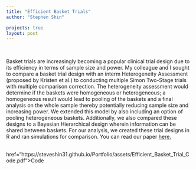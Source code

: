 ```yaml
---
title: "Efficient Basket Trials"
author: "Stephen Shin"

projects: true
layout: post
---
```


<br> 

Basket trials are increasingly becoming a popular clinical trial design due to its efficiency in terms of sample size and power. My colleague and I sought to compare a basket trial design with an interm Heterogeneity Assessment (proposed by Kristen et al.) to conducting multiple Simon Two-Stage trials with multiple comparison correction. The heterogeneity assessment would determine if the baskets were homogeneous or heterogeneous; a homogeneous result would lead to pooling of the baskets and a final analysis on the whole sample thereby potentially reducing sample size and increasing power. We extended this model by also including an option of pooling heterogeneous baskets. Additionally, we also compared these designs to a Bayesian Hierarchical design wherein information can be shared between baskets. For our analysis, we created these trial designs in R and ran simulations for comparison. You can read our paper <a href="https://steveshin31.github.io/Portfolio/assets/Efficient%20Basket%20Trial%20Designs.pdf">here.</a>

<br>
href="https://steveshin31.github.io/Portfolio/assets/Efficient_Basket_Trial_Code.pdf">Code</a>

